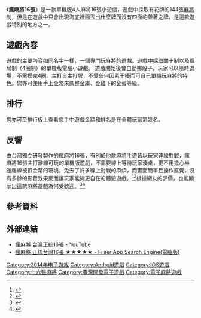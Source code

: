 {{多個問題|
{{Expand|time=2016-02-09T15:53:48+00:00}}
{{Real world|time=2016-02-09T15:53:48+00:00}}
{{expert}}
}}
{{NoteTA
| G1=Games
}}
{{Infobox VG
| title=瘋麻將16張
| image = 瘋麻將16張LOGO.JPG
| caption=
| developer= 
| publisher= {{Vgrelease|HK|LuckyStar Game（幸運星遊戲）<ref>[https://tw.gamedb.games.yahoo.net/2012_gamedb/mobile_article.php?id=3015 Yahoo奇摩遊戲 - 行動遊戲]{{dead link|date=2018年3月 |bot=InternetArchiveBot |fix-attempted=yes }}</ref>}}
| series=
| engine=
| platforms= [[iOS|iOS]]、[[Android|Android]]<ref>{{Cite web |url=https://play.google.com/store/apps/details?id=com.funimax.funmahjong16&hl=zh_TW |title=瘋麻將16張 - Google Play Android 應用程式 |access-date=2016-02-05 |archive-date=2016-04-06 |archive-url=https://web.archive.org/web/20160406062605/https://play.google.com/store/apps/details?id=com.funimax.funmahjong16&hl=zh_TW |dead-url=no }}</ref>
| released = {{vgrelease|WW|2014年3月21日發行<ref>[http://app-island.com/app/4993 瘋麻將16張--==最專業、最眾多的app 介紹、討論網站, app review==]</ref><ref>[http://myfun.gamedb.com.tw/News_Details.aspx?newsid=28104 MyFun 新聞 - 新春賀歲上檔！全民《瘋麻將》！ - http://myfun.gamedb.com.tw/News_Details.aspx?newsid=28104]</ref>}}
}}

《'''瘋麻將16張'''》是一款單機版4人麻將16張小遊戲，遊戲中採取有花牌的144張[[台灣麻將|麻將]]制，但是在遊戲中只會出現海底裡面丟出什麼牌而沒有四面的蓋著之牌，是這款遊戲特別的地方之一。

== 遊戲內容 ==
遊戲的主要內容如同名字一樣，一個專門玩麻將的遊戲。遊戲中採取關卡制以及風局制（4圈制）的單機版電腦小遊戲。 遊戲開始後會自動擲骰子，玩家可以隨時退場，不需摸完4圈。主打自主打牌，不受任何因素干擾而可自己單機玩麻將的特色。您亦可使用手上金幣來調整金庫、金雞下的金蛋等級。

== 排行 ==
您亦可至排行板上查看您手中遊戲金額和排名是在全體玩家第幾名。

== 反響 ==
由台灣獨立研發製作的瘋麻將16張，有別於他款麻將手遊皆以玩家連線對戰，瘋麻將16張主打離線可玩的單機版遊戲，不需要線上等待玩家湊桌，更不用擔心半途離線被扣金幣的窘境，免去了許多線上對戰的麻煩，而畫面簡單且操作直覺，沒有多餘的影音效果反而讓玩家能夠更自在的體驗遊戲。<ref>{{Cite web |url=http://cn.appszoom.com/android_games/card/16_jmjwv.html |title=下载适用于Android的瘋麻將16張 - Appszoom |access-date=2016-02-05 |archive-date=2017-03-05 |archive-url=https://web.archive.org/web/20170305012755/http://cn.appszoom.com/android_games/card/16_jmjwv.html |dead-url=no }}</ref><ref>{{Cite web |url=http://apk.1mobile.tw/com-funimax-funmahjong16-apk.html |title=免費下載安卓版 瘋麻將16張APK - 1mobile.tw |access-date=2016-02-09 |archive-url=https://web.archive.org/web/20160215193952/http://apk.1mobile.tw/com-funimax-funmahjong16-apk.html |archive-date=2016-02-15 |dead-url=yes }}</ref>根據網友的評價，也能顯示出這款麻將遊戲為何受歡迎。<ref>{{Cite web |url=http://www.mobogenie.com/download-16-3007268.html |title=瘋麻將 正統台灣16張 ★★★★★ Download - 瘋麻將 正統台灣16張 ★★★★★ 2.27 (Android) Free Download - Mobogenie.com |accessdate=2016-02-11 |archiveurl=https://web.archive.org/web/20160216153953/http://www.mobogenie.com/download-16-3007268.html |archivedate=2016-02-16 |deadurl=yes }}</ref><ref>{{Cite web |url=https://books.google.com.tw/books?id=7klBCgAAQBAJ&pg=SA9-PA7&lpg=SA9-PA7&dq=%E7%98%8B%E9%BA%BB%E5%B0%8716%E5%BC%B5&source=bl&ots=LGOh5j3AZH&sig=ieX2Zvp2Wac8F2EvcZaAw5snZUA&hl=zh-TW&sa=X&ved=0ahUKEwib4qryvfTKAhXDGpQKHZFABmo4KBDoAQgfMAE#v=onepage&q=%E7%98%8B%E9%BA%BB%E5%B0%8716%E5%BC%B5&f=false |title=中老年人愛用APP全收錄<適用iOS+Android雙系統手機及平板>(電子書) - 鄧文淵 總監製/文淵閣工作室 編著 - Google 圖書 |access-date=2016-02-13 |archive-date=2017-03-05 |archive-url=https://web.archive.org/web/20170305004507/https://books.google.com.tw/books?id=7klBCgAAQBAJ&pg=SA9-PA7&lpg=SA9-PA7&dq=%E7%98%8B%E9%BA%BB%E5%B0%8716%E5%BC%B5&source=bl&ots=LGOh5j3AZH&sig=ieX2Zvp2Wac8F2EvcZaAw5snZUA&hl=zh-TW&sa=X&ved=0ahUKEwib4qryvfTKAhXDGpQKHZFABmo4KBDoAQgfMAE#v=onepage&q=%E7%98%8B%E9%BA%BB%E5%B0%8716%E5%BC%B5&f=false |dead-url=no }}</ref>

== 參考資料 ==
{{reflist}}

== 外部連結 ==
* [https://www.youtube.com/watch?v=xddWe8YLPHc 瘋麻將 台灣正統16張 - YouTube] {{Wayback|url=https://www.youtube.com/watch?v=xddWe8YLPHc |date=20170512050840 }}
* [https://ar-83dcefb7.fiiser.com/Arowser/web?history_app_id=335250&app_type=A&locale=en_US 瘋麻將 正統台灣16張 ★★★★★ - Fiiser App Search Engine(電腦版)]{{Dead link|date=2019年11月 |bot=InternetArchiveBot |fix-attempted=yes }}

[[Category:2014年电子游戏|Category:2014年电子游戏]]
[[Category:Android遊戲|Category:Android遊戲]]
[[Category:IOS遊戲|Category:IOS遊戲]]
[[Category:十六張麻將|Category:十六張麻將]]
[[Category:臺灣開發電子遊戲|Category:臺灣開發電子遊戲]]
[[Category:電子麻將遊戲|Category:電子麻將遊戲]]
